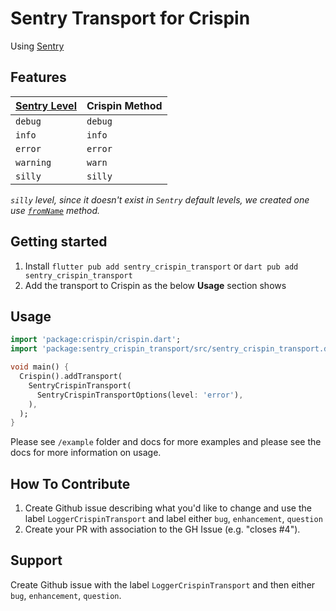 # Sentry Transport for Crispin

Using [Sentry](https://pub.dev/packages/sentry/)

## Features

| [Sentry Level](https://pub.dev/documentation/sentry/latest/sentry_io/SentryLevel-class.html) | Crispin Method |
| :------------------------------------------------------------------------------------------- | :------------- |
| `debug`                                                                                      | `debug`        |
| `info`                                                                                       | `info`         |
| `error`                                                                                      | `error`        |
| `warning`                                                                                    | `warn`         |
| `silly`                                                                                      | `silly`        |

_`silly` level, since it doesn't exist in `Sentry` default levels, we created one use [`fromName`](https://pub.dev/documentation/sentry/latest/sentry_io/SentryLevel/SentryLevel.fromName.html) method._

## Getting started

1. Install `flutter pub add sentry_crispin_transport` or `dart pub add sentry_crispin_transport`
2. Add the transport to Crispin as the below **Usage** section shows

## Usage

```dart
import 'package:crispin/crispin.dart';
import 'package:sentry_crispin_transport/src/sentry_crispin_transport.dart';

void main() {
  Crispin().addTransport(
    SentryCrispinTransport(
      SentryCrispinTransportOptions(level: 'error'),
    ),
  );
}
```

Please see `/example` folder and docs for more examples and please see the docs for more information on usage.

## How To Contribute

1. Create Github issue describing what you'd like to change and use the label `LoggerCrispinTransport` and label either `bug`, `enhancement`, `question`
2. Create your PR with association to the GH Issue (e.g. "closes #4").

## Support

Create Github issue with the label `LoggerCrispinTransport` and then either `bug`, `enhancement`, `question`.
